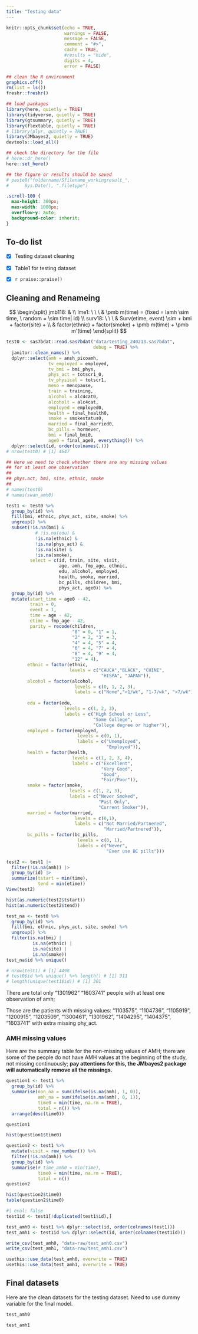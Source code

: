 ```yaml
---
title: "Testing data"
---
```


```r
knitr::opts_chunk$set(echo = TRUE,
                      warnings = FALSE,
                      message = FALSE,
                      comment = "#>",
                      cache = TRUE,
                      #results = "hide",
                      digits = 4,
                      error = FALSE)

## clean the R environment
graphics.off()
rm(list = ls())
freshr::freshr()

## load packages
library(here, quietly = TRUE)
library(tidyverse, quietly = TRUE)
library(gtsummary, quietly = TRUE)
library(flextable, quietly = TRUE)
# library(plyr, quietly = TRUE)
library(JMbayes2, quietly = TRUE)
devtools::load_all()

## check the directory for the file
# here::dr_here()
here::set_here()

## the figure or results should be saved 
# paste0("foldername/Sfilename_workingresult_", 
#      Sys.Date(), ".filetype")
```

```css
.scroll-100 {
  max-height: 300px;
  max-width: 1000px;
  overflow-y: auto;
  background-color: inherit;
}
```

## To-do list

-   [x] Testing dataset cleaning

-   [x] Table1 for testing dataset

-   [x] `r praise::praise()`

## Cleaning and Renameing

$$
\begin{split}
  jmb118: & \\ 
  lme1: \ \ \  & \pmb m(time) = (fixed = lamh \sim time, \ random = \sim time| id) \\
  surv18: \ \ \ & Surv(etime, event) \sim + bmi + factor(site) + \\
  & factor(ethnic) + factor(smoke) + \pmb m(time) + \pmb m'(time)
\end{split}
$$

```r
test0 <- sas7bdat::read.sas7bdat("data/testing_240213.sas7bdat",
                                 debug = TRUE) %>%
  janitor::clean_names() %>% 
  dplyr::select(amh = ansh_picoamh,
                tv_employed = employed,
                tv_bmi = bmi_phys,
                phys_act = totscr1_0,
                tv_physical = totscr1,
                meno = menopause,
                train = training,
                alcohol = alc4cat0,
                alcoholt = alc4cat,
                employed = employed0,
                health = final_health0,
                smoke = smokestatus0,
                married = final_married0,
                bc_pills = hormever,
                bmi = final_bmi0,
                age0 = final_age0, everything()) %>%
  dplyr::select(id, order(colnames(.)))
# nrow(test0) # [1] 4647

## Here we need to check whether there are any missing values
## for at least one observation
## 
## phys.act, bmi, site, ethnic, smoke
## 
# names(test0)
# names(swan_amh0)

test1 <- test0 %>% 
  group_by(id) %>%
  fill(bmi, ethnic, phys_act, site, smoke) %>%
  ungroup() %>% 
  subset(!is.na(bmi) &
           # !is.na(edu) &
           !is.na(ethnic) &
           !is.na(phys_act) &
           !is.na(site) &
           !is.na(smoke),
         select = c(id, train, site, visit,
                    age, amh, fmp_age, ethnic,
                    edu, alcohol, employed,
                    health, smoke, married,
                    bc_pills, children, bmi,
                    phys_act, age0)) %>%
  group_by(id) %>%
  mutate(start_time = age0 - 42,
         train = 0,
         event = 1,
         time = age - 42,
         etime = fmp_age - 42,
         parity = recode(children,
                         "0" = 0, "1" = 1,
                         "2" = 2, "3" = 3,
                         "4" = 4, "5" = 4,
                         "6" = 4, "7" = 4,
                         "8" = 4, "9" = 4,
                         "12" = 4),
        ethnic = factor(ethnic, 
                        levels = c("CAUCA","BLACK", "CHINE",
                                    "HISPA", "JAPAN")),
        alcohol = factor(alcohol,
                          levels = c(0, 1, 2, 3),
                          labels = c("None","<1/wk", "1-7/wk", ">7/wk")),
        
        edu = factor(edu,
                      levels = c(1, 2, 3),
                      labels = c("High School or Less",
                                 "Some College",
                                 "College degree or higher")),
        employed = factor(employed,
                           levels = c(0, 1),
                           labels = c("Unemployed",
                                      "Employed")),
        health = factor(health,
                         levels = c(1, 2, 3, 4),
                         labels = c("Excellent",
                                    "Very Good",
                                    "Good",
                                    "Fair/Poor")),
        smoke = factor(smoke,
                        levels = c(1, 2, 3),
                        labels = c("Never Smoked",
                                   "Past Only",
                                   "Current Smoker")),
        married = factor(married,
                          levels = c(0,1),
                          labels = c("Not Married/Partnered",
                                     "Married/Partnered")),
        bc_pills = factor(bc_pills,
                           levels = c(0, 1),
                           labels = c("Never",
                                      "Ever use BC pills")))

test2 <- test1 |>
  filter(!is.na(amh)) |> 
  group_by(id) |>
  summarize(tstart = min(time),
            tend = min(etime)) 
View(test2)

hist(as.numeric(test2$tstart))
hist(as.numeric(test2$tend))

test_na <- test0 %>%
  group_by(id) %>%
  fill(bmi, ethnic, phys_act, site, smoke) %>%
  ungroup() %>% 
  filter(is.na(bmi) |
          is.na(ethnic) |
          is.na(site) |
          is.na(smoke))
test_na$id %>% unique()

# nrow(test1) # [1] 4498
# test0$id %>% unique() %>% length() # [1] 311
# length(unique(test1$id)) # [1] 301
```

There are total only "1301962" "1603741" people with at least one observation of amh;

Those are the patients with missing values: "1103575", "1104736", "1105919", "1200915", "1203509", "1300461", "1301962", "1404295", "1404375", "1603741" with extra missing phy_act.

### AMH missing values

Here are the summary table for the non-missing values of AMH; there are some of the people do not have AMH values at the beginning of the study, not missing continuously; **pay attentions for this, the JMbayes2 package will automatically remove all the missings.**

```r

question1 <- test1 %>% 
  group_by(id) %>%
  summarise(non_na = sum(ifelse(is.na(amh), 1, 0)),
            amh_na = sum(ifelse(is.na(amh), 0, 1)),
            time0 = min(time, na.rm = TRUE),
            total = n()) %>%
  arrange(desc(time0))

question1

```

```r
hist(question1$time0)
```

```r
question2 <- test1 %>% 
  mutate(visit = row_number()) %>%
  filter(!is.na(amh)) %>% 
  group_by(id) %>%
  summarise(# time_amh0 = min(time),
            time0 = min(time, na.rm = TRUE),
            total = n()) 
question2
```

```r
hist(question2$time0)
table(question2$time0)
```

```r
#| eval: false
test1id <- test1[!duplicated(test1$id),]

test_amh0 <- test1 %>% dplyr::select(id, order(colnames(test1)))
test_amh1 <- test1id %>% dplyr::select(id, order(colnames(test1id)))

write_csv(test_amh0, "data-raw/test_amh0.csv")
write_csv(test_amh1, "data-raw/test_amh1.csv")

usethis::use_data(test_amh0, overwrite = TRUE)
usethis::use_data(test_amh1, overwrite = TRUE)
```

## Final datasets

Here are the clean datasets for the testing dataset. Need to use dummy variable for the final model.

```r
test_amh0

test_amh1
```
